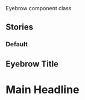 
<Meta title="Components/Eyebrow" id="components/eyebrow" />

<Title>Eyebrow</Title>
<Subtitle>Eyebrow component class</Subtitle>
<MaturityScale
  category={additionalDocs['Eyebrow'].maturityCategory}
  level={additionalDocs['Eyebrow'].maturityLevel}
/>
<Guidance
  href={additionalDocs['Eyebrow'].guidanceHref}
  name={additionalDocs['Eyebrow'].guidanceName}
/>

## Stories

### Default

<Canvas>
  <Story name="Default">
    <h2 className="vads-c-eyebrow">Eyebrow Title</h2>
    <h1>Main Headline</h1>
  </Story>
</Canvas>
